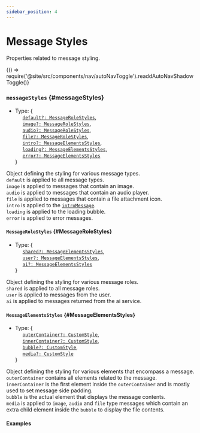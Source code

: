 ```yaml
---
sidebar_position: 4
---
```


# Message Styles

Properties related to message styling.


<BrowserOnly>{() => require('@site/src/components/nav/autoNavToggle').readdAutoNavShadowToggle()}</BrowserOnly>

### `messageStyles` {#messageStyles}

- Type: {<br />
  &nbsp;&nbsp;&nbsp;&nbsp; [`default?: MessageRoleStyles`](#MessageRoleStyles), <br />
  &nbsp;&nbsp;&nbsp;&nbsp; [`image?: MessageRoleStyles`](#MessageRoleStyles), <br />
  &nbsp;&nbsp;&nbsp;&nbsp; [`audio?: MessageRoleStyles`](#MessageRoleStyles), <br />
  &nbsp;&nbsp;&nbsp;&nbsp; [`file?: MessageRoleStyles`](#MessageRoleStyles), <br />
  &nbsp;&nbsp;&nbsp;&nbsp; [`intro?: MessageElementsStyles`](#MessageElementsStyles), <br />
  &nbsp;&nbsp;&nbsp;&nbsp; [`loading?: MessageElementsStyles`](#MessageElementsStyles), <br />
  &nbsp;&nbsp;&nbsp;&nbsp; [`error?: MessageElementsStyles`](#MessageElementsStyles) <br />
  }

Object defining the styling for various message types. <br />
`default` is applied to all message types. <br />
`image` is applied to messages that contain an image. <br />
`audio` is applied to messages that contain an audio player. <br />
`file` is applied to messages that contain a file attachment icon. <br />
`intro` is applied to the [`introMessage`](#introMessage). <br />
`loading` is applied to the loading bubble. <br />
`error` is applied to error messages. <br />

<LineBreak></LineBreak>

#### `MessageRoleStyles` {#MessageRoleStyles}

- Type: {<br />
  &nbsp;&nbsp;&nbsp;&nbsp; [`shared?: MessageElementsStyles`](#MessageElementsStyles), <br />
  &nbsp;&nbsp;&nbsp;&nbsp; [`user?: MessageElementsStyles`](#MessageElementsStyles), <br />
  &nbsp;&nbsp;&nbsp;&nbsp; [`ai?: MessageElementsStyles`](#MessageElementsStyles) <br />
  }

Object defining the styling for various message roles. <br />
`shared` is applied to all message roles. <br />
`user` is applied to messages from the user. <br />
`ai` is applied to messages returned from the ai service. <br />

<LineBreak></LineBreak>

#### `MessageElementsStyles` {#MessageElementsStyles}

- Type: {<br />
  &nbsp;&nbsp;&nbsp;&nbsp; [`outerContainer?: CustomStyle`](./sharedTypes/#customStyle), <br />
  &nbsp;&nbsp;&nbsp;&nbsp; [`innerContainer?: CustomStyle`](./sharedTypes/#customStyle), <br />
  &nbsp;&nbsp;&nbsp;&nbsp; [`bubble?: CustomStyle`](./sharedTypes/#customStyle), <br />
  &nbsp;&nbsp;&nbsp;&nbsp; [`media?: CustomStyle`](./sharedTypes/#customStyle) <br />
  }

Object defining the styling for various elements that encompass a message. <br />
`outerContainer` contains all elements related to the message. <br />
`innerContainer` is the first element inside the `outerContainer` and is mostly used to set message side padding. <br />
`bubble` is the actual element that displays the message contents. <br />
`media` is applied to `image`, `audio` and `file` type messages which contain an extra child element inside the `bubble`
to display the file contents. <br />

<LineBreak></LineBreak>

#### Examples

<ComponentContainer>
  <AiAssistantBrowser
    initialMessages={[
      {text: 'Hey, how are you?', role: 'user'},
      {text: 'I am doing great, how about you?', role: 'ai'},
      {text: 'What is the meaning of life?', role: 'user'},
      {
        text: 'This ultimately depends on the person, but it could be the pursuit of happiness or fulfillment.',
        role: 'ai',
      },
    ]}
    service={{custom: {demo: true}}}
  ></AiAssistantBrowser>
</ComponentContainer>

<LineBreak></LineBreak>
